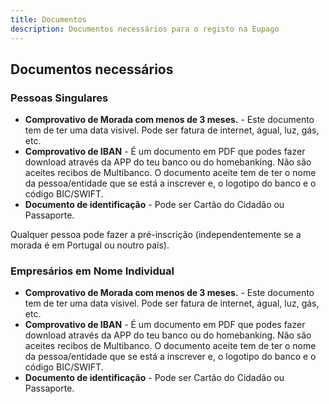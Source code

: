 ```yaml
---
title: Documentos
description: Documentos necessários para o registo na Eupago
---
```


## Documentos necessários

### Pessoas Singulares

- **Comprovativo de Morada com menos de 3 meses.** - Este documento tem de ter uma data visivel. Pode ser fatura de internet, águal, luz, gás, etc.
- **Comprovativo de IBAN** - É um documento em PDF que podes fazer download através da APP do teu banco ou do homebanking. Não são aceites recibos de Multibanco. O documento aceite tem de ter o nome da pessoa/entidade que se está a inscrever e, o logotipo do banco e o código BIC/SWIFT.
- **Documento de identificação** - Pode ser Cartão do Cidadão ou Passaporte.

Qualquer pessoa pode fazer a pré-inscrição (independentemente se a morada é em Portugal ou noutro país).

### Empresários em Nome Individual

- **Comprovativo de Morada com menos de 3 meses.** - Este documento tem de ter uma data visivel. Pode ser fatura de internet, águal, luz, gás, etc.
- **Comprovativo de IBAN** - É um documento em PDF que podes fazer download através da APP do teu banco ou do homebanking. Não são aceites recibos de Multibanco. O documento aceite tem de ter o nome da pessoa/entidade que se está a inscrever e, o logotipo do banco e o código BIC/SWIFT.
- **Documento de identificação** - Pode ser Cartão do Cidadão ou Passaporte.
